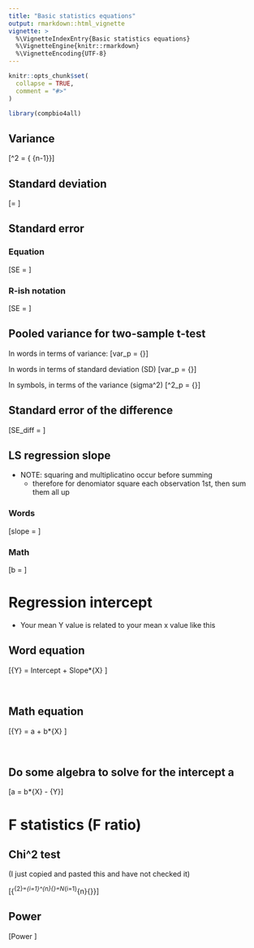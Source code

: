 ```yaml
---
title: "Basic statistics equations"
output: rmarkdown::html_vignette
vignette: >
  %\VignetteIndexEntry{Basic statistics equations}
  %\VignetteEngine{knitr::rmarkdown}
  %\VignetteEncoding{UTF-8}
---
```


```r
knitr::opts_chunk$set(
  collapse = TRUE,
  comment = "#>"
)
```

```r
library(compbio4all)
```


## Variance

\[\sigma^2 = {\frac{\sum\limits_{i=1}^{n} \left(x_{i} - \bar{x}\right)^{2}} {n-1}}\]

## Standard deviation

\[\sigma = \sqrt{\frac{\sum\limits_{i=1}^{n} \left(x_{i} - \bar{x}\right)^{2}} {n-1}}\]



## Standard error

### Equation
\[SE = \frac{SD}{\sqrt{N}}\]

### R-ish notation
\[SE = \frac{SD(x)}{sqrt(length(x))}\]


## Pooled variance for two-sample t-test
In words in terms of variance:
\[var_p = {\frac{df_1*var_1 + df_2*var_2}{df_1 + df_2}}\]

In words in terms of standard deviation (SD)
\[var_p = {\frac{df_1*SD^2_1 + df_2*SD^2_2}{df_1 + df_2}}\]

In symbols, in terms of the variance (sigma^2)
\[\sigma^2_p = {\frac{df_1*\sigma^2_1 + df_2*\sigma^2_1}{df_1 + df_2}}\]



## Standard error of the difference
\[SE_diff = \sqrt{{s_p^2}(\frac{1}{n_1} + \frac{1}{n_2})} \]


## LS regression slope

* NOTE: squaring and multiplicatino occur before summing
    + therefore for denomiator square each observation 1st, then sum them all up

### Words
\[slope = \frac{\sum (X deviations)*(Y deviations)}{\sum (X  deviations^2)} \]


### Math
\[b = \frac{\sum (X_i-\bar{X})*(Y_i-\bar{Y})}{\sum (X_i-\bar{X}^2)} \]



# Regression intercept

* Your mean Y value is related to your mean x value like this

## Word equation
\[\bar{Y} = Intercept + Slope*\bar{X} \]

<br>

## Math equation
\[\bar{Y} = a + b*\bar{X} \]

<br>

## Do some algebra to solve for the intercept a
\[a = b*\bar{X} - \bar{Y}\]






# F statistics (F ratio)







## Chi^2 test

(I just copied and pasted this and have not checked it)


\[{\chi ^{2}=\sum _{i=1}^{n}{\frac {(O_{i}-E_{i})^{2}}{E_{i}}}=N\sum _{i=1}^{n}{\frac {\left(O_{i}/N-p_{i}\right)^{2}}{p_{i}}}}\]




## Power


\[Power \propto \frac{ES*\alpha*\sqrt{n}}{\sigma^2}\]


